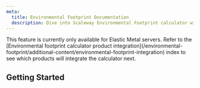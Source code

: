 ```yaml
---
meta:
  title: Environmental Footprint Documentation
  description: Dive into Scaleway Environmental Footprint calculator with our quickstart guide, how-tos, and more.
---
```


<ProductHeader
   productName="Environmental Footprint"
   productLogo="iam"
   description="Scaleway's Environmental footprint calculator allows you to measure your environmental impact to your use of Scaleway cloud and bare metal services."
   url="/environmental-footprint/additional-content/environmental-footprint-calculator"
   label="Environmental Footprint calculator breakdown"
/>

<Message type="important">
This feature is currently only available for Elastic Metal servers. Refer to the [Environmental footprint calculator product integration](/environmental-footprint/additional-content/environmental-footprint-integration) index to see which products will integrate the calculator next.
</Message>

## Getting Started

<Grid>
    <SummaryCard
        title="Concepts"
        icon="info"
        description="Core concepts that give you a better understanding of the Environmental Footprint calculator."
        label="View Concepts"
        url="/environmental-footprint/concepts"
    />
    <SummaryCard
        title="How tos"
        icon="help-circle-outline"
        description="Guides to help you track and manage your Environmental Footprint reports."
        label="View How-tos"
        url="/environmental-footprint/how-to/track-monthly-footprint"
    />
</Grid>